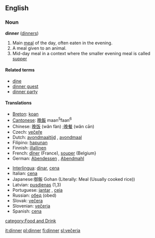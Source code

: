 ==English==

{{rank|sit|considerable|private|768|dinner|command|etc.|broke}}

===Noun===
'''dinner''' ([[dinners]])

# Main [[meal]] of the day, often eaten in the evening.
# A meal given to an animal.
# Mid-day meal in a context where the smaller evening meal is called [[supper]]

====Related terms====
*[[dine]]
*[[dinner guest]]
*[[dinner party]]

====Translations====
{{top}}
*[[Breton]]: [[koan]] {{f}}
*[[Cantonese]]: [[晚飯]] maan<sup>5</sup>faan<sup>6</sup>
*Chinese: [[晚]][[饭]] (wăn fàn) ;[[晚]][[餐]] (wăn cān)
*Czech: [[večeře]]
*Dutch: [[avondmaaltijd]] {{m}}, [[avondmaal]] {{n}}
*Filipino: [[hapunan]]
*Finnish: [[illallinen]]
*French: [[dîner]] (France), [[souper]] (Belgium}
*German: [[Abendessen]] {{n}}, [[Abendmahl]] {{n}}
{{mid}}
*[[Interlingua]]: [[dinar]], [[cena]]
*Italian: [[cena]] {{f}}
*Japanese:御飯 Gohan (Literally: Meal (Usually cooked rice))
*Latvian: [[pusdienas]] {{f}} {{p}} (1,3)
*Portuguese: [[jantar]] {{m}}, [[ceia]] {{f}}
*Russian: [[обед]] (obed) {{m}}
*Slovak: [[večera]] {{f}}
*Slovenian: [[večerja]] {{f}}
*Spanish: [[cena]] {{f}}
{{bottom}}
[[category:Food and Drink]]

[[it:dinner]]
[[pl:dinner]]
[[fi:dinner]]
[[sl:večerja]]